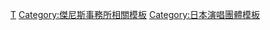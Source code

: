 [[Category:嵐|T]]
[[Category:傑尼斯事務所相關模板|Category:傑尼斯事務所相關模板]]
[[Category:日本演唱團體模板|Category:日本演唱團體模板]]